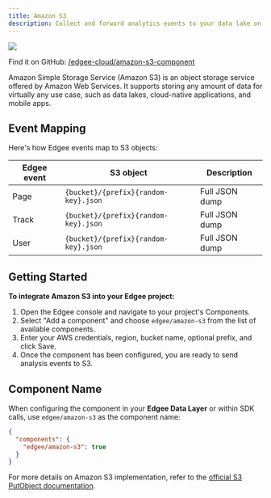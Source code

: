 ```yaml
---
title: Amazon S3
description: Collect and forward analytics events to your data lake on Amazon S3.
---
```


<img src="/images/banners/aws-s3.png" className="rounded-lg" noZoom />


<EdgeeSdk />

Find it on GitHub: [<Icon icon="github" iconType="solid" /> /edgee-cloud/amazon-s3-component](https://github.com/edgee-cloud/amazon-s3-component)

Amazon Simple Storage Service (Amazon S3) is an object storage service offered by Amazon Web Services. 
It supports storing any amount of data for virtually any use case, such as data lakes, cloud-native applications, 
and mobile apps.

## Event Mapping

Here's how Edgee events map to S3 objects:

| Edgee event | S3 object                            | Description    |
|-------------|--------------------------------------|----------------|
| Page        | `{bucket}/{prefix}{random-key}.json` | Full JSON dump |
| Track       | `{bucket}/{prefix}{random-key}.json` | Full JSON dump |
| User        | `{bucket}/{prefix}{random-key}.json` | Full JSON dump |


## Getting Started

**To integrate Amazon S3 into your Edgee project:**

1. Open the Edgee console and navigate to your project's Components.
2. Select "Add a component" and choose `edgee/amazon-s3` from the list of available components.
3. Enter your AWS credentials, region, bucket name, optional prefix, and click Save. <br />
5. Once the component has been configured, you are ready to send analysis events to S3.

## Component Name

When configuring the component in your **Edgee Data Layer** or within SDK calls, use `edgee/amazon-s3` as the component name:

```json
{
  "components": {
    "edgee/amazon-s3": true
  }
}
```

For more details on Amazon S3 implementation, refer to the 
[official S3 PutObject documentation](https://docs.aws.amazon.com/AmazonS3/latest/API/API_PutObject.html).
